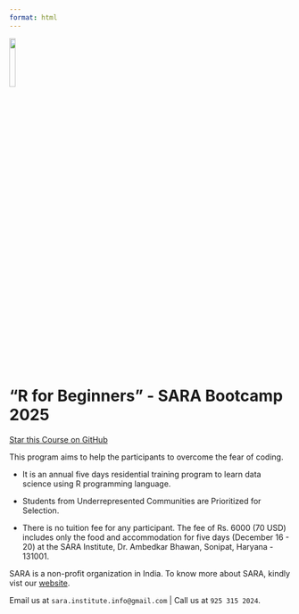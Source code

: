 ```yaml
---
format: html
---
```


![](images/logo-sara.png){fig-align="center" width="15%"}

# "R for Beginners" - SARA Bootcamp 2025

<span style="text-shadow: none;"><a class="github-button" href="https://github.com/sara-institute/course-r-lang-beginners.git" data-icon="octicon-star" data-size="large" data-show-count="true" aria-label="Star this on GitHub"> Star this Course on GitHub</a><script async defer src="https://buttons.github.io/buttons.js"></script></span>

This program aims to help the participants to overcome the fear of coding.

- It is an annual five days residential training program to learn data science using R programming language. 

- Students from Underrepresented Communities are Prioritized for Selection. 

- There is no tuition fee for any participant. The fee of Rs. 6000 (70 USD) includes only the food and accommodation for five days (December 16 - 20) at the SARA Institute, Dr. Ambedkar Bhawan, Sonipat, Haryana - 131001.

SARA is a non-profit organization in India. To know more about SARA, kindly vist our [website](https://sara-edu.netlify.app/).

Email us at `sara.institute.info@gmail.com` | Call us at `925 315 2024`.